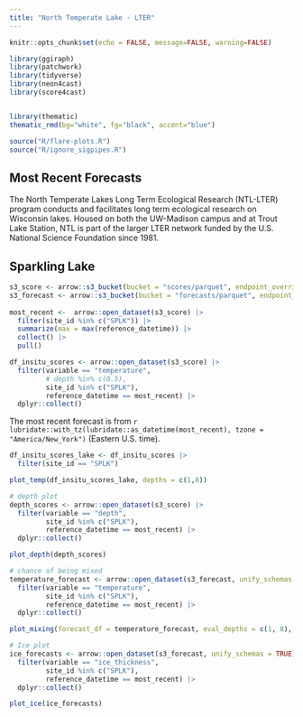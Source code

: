 ```yaml
---
title: "North Temperate Lake - LTER"
---
```


```r
knitr::opts_chunk$set(echo = FALSE, message=FALSE, warning=FALSE)
```


```r
library(ggiraph)
library(patchwork)
library(tidyverse)
library(neon4cast)
library(score4cast)


library(thematic)
thematic_rmd(bg="white", fg="black", accent="blue")

source("R/flare-plots.R")
source("R/ignore_sigpipes.R")
```


## Most Recent Forecasts 

The North Temperate Lakes Long Term Ecological Research (NTL-LTER) program conducts and facilitates long term ecological research on Wisconsin lakes. Housed on both the UW-Madison campus and at Trout Lake Station, NTL is part of the larger LTER network funded by the U.S. National Science Foundation since 1981.


::: panel-tabset

## Sparkling Lake

```r
s3_score <- arrow::s3_bucket(bucket = "scores/parquet", endpoint_override = "s3.flare-forecast.org", anonymous = TRUE)
s3_forecast <- arrow::s3_bucket(bucket = "forecasts/parquet", endpoint_override = "s3.flare-forecast.org", anonymous = TRUE)
  
most_recent <-  arrow::open_dataset(s3_score) |> 
  filter(site_id %in% c("SPLK")) |> 
  summarize(max = max(reference_datetime)) |> 
  collect() |> 
  pull()

df_insitu_scores <- arrow::open_dataset(s3_score) |>
  filter(variable == "temperature",
         # depth %in% c(0.5),
         site_id %in% c("SPLK"),
         reference_datetime == most_recent) |>
  dplyr::collect()
```

The most recent forecast is from `r lubridate::with_tz(lubridate::as_datetime(most_recent), tzone = "America/New_York")` (Eastern U.S. time).

```r
df_insitu_scores_lake <- df_insitu_scores |> 
  filter(site_id == "SPLK")

plot_temp(df_insitu_scores_lake, depths = c(1,8)) 
```

```r
# depth plot
depth_scores <- arrow::open_dataset(s3_score) |> 
  filter(variable == "depth",
         site_id %in% c("SPLK"),
         reference_datetime == most_recent) |> 
  dplyr::collect()

plot_depth(depth_scores) 
```

```r
# chance of being mixed
temperature_forecast <- arrow::open_dataset(s3_forecast, unify_schemas = FALSE) |> 
  filter(variable == "temperature",
         site_id %in% c("SPLK"),
         reference_datetime == most_recent) |> 
  dplyr::collect() 

plot_mixing(forecast_df = temperature_forecast, eval_depths = c(1, 8), use_density = T, threshold = 0.1)

```

```r
# Ice plot
ice_forecasts <- arrow::open_dataset(s3_forecast, unify_schemas = TRUE) |> 
  filter(variable == "ice_thickness",
         site_id %in% c("SPLK"),
         reference_datetime == most_recent) |> 
  dplyr::collect()

plot_ice(ice_forecasts)
```
:::
